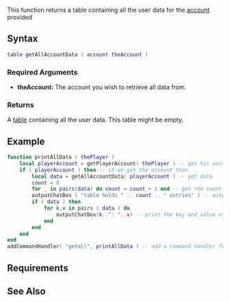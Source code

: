 
{{Server function}}
This function returns a table containing all the user data for the [[/account.md|account]] provided
==Syntax==
<syntaxhighlight lang="lua">
table getAllAccountData ( account theAccount )
</syntaxhighlight>
{{OOP||[[/account.md|account]]:getAllData|data|}}
===Required Arguments=== 
*'''theAccount:''' The account you wish to retrieve all data from.

===Returns===
A [[/table.md|table]] containing all the user data. This table might be empty.

==Example==
<syntaxhighlight lang="lua">
function printAllData ( thePlayer )
    local playerAccount = getPlayerAccount( thePlayer ) -- get his account
    if ( playerAccount ) then -- if we got the account then
        local data = getAllAccountData( playerAccount ) -- get data
        count = 0
        for _ in pairs(data) do count = count + 1 end -- get the count
        outputChatBox ( "table holds " .. count .. " entries" ) -- output number of rows
        if ( data ) then
            for k,v in pairs ( data ) do
                outputChatBox(k..": "..v) -- print the key and value of each entry of data
            end
        end
    end
end
addCommandHandler( "getall", printAllData ) -- add a command handler for command 'getall'
</syntaxhighlight>

==Requirements==
{{Requirements|1.3.0-9.03804|n/a|}}

==See Also==
{{Account functions}}